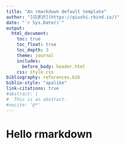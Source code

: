 ```yaml
---
title: "An rmarkdown default template"
author: "[闫求识](https://qiushi.rbind.io/)"
date: "`r Sys.Date()`"
output: 
  html_document:
    toc: true
    toc_float: true
    toc_depth: 3
    theme: journal
    includes: 
      before_body: header.html
    css: style.css
bibliography: references.bib
biblio-style: "apalike"
link-citations: true
#abstract: |
#  This is an abstract.  
#nocite: '@*'
---
```


# Hello rmarkdown   


